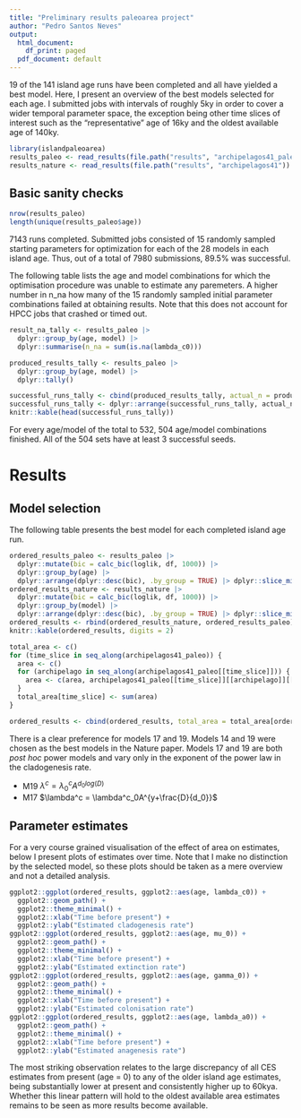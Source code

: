 ```yaml
---
title: "Preliminary results paleoarea project"
author: "Pedro Santos Neves"
output:
  html_document:
    df_print: paged
  pdf_document: default
---
```


19 of the 141 island age runs have been completed and all have yielded a best model.
Here, I present an overview of the best models selected for each age. I submitted jobs with intervals of roughly 5ky in order to cover a wider temporal parameter space, the exception being other time slices of interest such as the "representative" age of 16ky and the oldest available age of 140ky.

```r
library(islandpaleoarea)
results_paleo <- read_results(file.path("results", "archipelagos41_paleo"))
results_nature <- read_results(file.path("results", "archipelagos41"))
```

## Basic sanity checks
```r
nrow(results_paleo)
length(unique(results_paleo$age))
```

7143 runs completed. Submitted jobs consisted of 15 randomly sampled starting parameters for optimization for each of the 28 models in each island age. Thus, out of a total of 7980 submissions, 89.5% was successful.

The following table lists the age and model combinations for which the optimisation procedure was unable to estimate any paremeters. A higher number in n_na how many of the 15 randomly sampled initial parameter combinations failed at obtaining results. Note that this does not account for HPCC jobs that crashed or timed out.

```r
result_na_tally <- results_paleo |> 
  dplyr::group_by(age, model) |> 
  dplyr::summarise(n_na = sum(is.na(lambda_c0)))

produced_results_tally <- results_paleo |> 
  dplyr::group_by(age, model) |> 
  dplyr::tally()

successful_runs_tally <- cbind(produced_results_tally, actual_n = produced_results_tally$n - result_na_tally$n_na)
successful_runs_tally <- dplyr::arrange(successful_runs_tally, actual_n)
knitr::kable(head(successful_runs_tally))
```

For every age/model of the total to 532, 504 age/model combinations finished. All of the 504 sets have at least 3 successful seeds.

# Results
## Model selection
The following table presents the best model for each completed island age run. 

```r
ordered_results_paleo <- results_paleo |>
  dplyr::mutate(bic = calc_bic(loglik, df, 1000)) |>
  dplyr::group_by(age) |>
  dplyr::arrange(dplyr::desc(bic), .by_group = TRUE) |> dplyr::slice_min(bic)
ordered_results_nature <- results_nature |>
  dplyr::mutate(bic = calc_bic(loglik, df, 1000)) |>
  dplyr::group_by(model) |>
  dplyr::arrange(dplyr::desc(bic), .by_group = TRUE) |> dplyr::slice_min(bic)
ordered_results <- rbind(ordered_results_nature, ordered_results_paleo)
knitr::kable(ordered_results, digits = 2)

total_area <- c()
for (time_slice in seq_along(archipelagos41_paleo)) {
  area <- c()
  for (archipelago in seq_along(archipelagos41_paleo[[time_slice]])) {
    area <- c(area, archipelagos41_paleo[[time_slice]][[archipelago]][[1]]$area)
  }
  total_area[time_slice] <- sum(area)
}

ordered_results <- cbind(ordered_results, total_area = total_area[ordered_results$age])
```

There is a clear preference for models 17 and 19. Models 14 and 19 were chosen as the best models in the Nature paper. Models 17 and 19 are both _post hoc_ power models and vary only in the exponent of the power law in the cladogenesis rate.

* M19 $\lambda^c = \lambda^c_0A^{d_0log(D)}$
* M17 $\lambda^c = \lambda^c_0A^{y+\frac{D}{d_0}}$

## Parameter estimates

For a very course grained visualisation of the effect of area on estimates, below I present plots of estimates over time. Note that I make no distinction by the selected model, so these plots should be taken as a mere overview and not a detailed analysis.

```r
ggplot2::ggplot(ordered_results, ggplot2::aes(age, lambda_c0)) +
  ggplot2::geom_path() +
  ggplot2::theme_minimal() +
  ggplot2::xlab("Time before present") +
  ggplot2::ylab("Estimated cladogenesis rate")
ggplot2::ggplot(ordered_results, ggplot2::aes(age, mu_0)) +
  ggplot2::geom_path() +
  ggplot2::theme_minimal() +
  ggplot2::xlab("Time before present") +
  ggplot2::ylab("Estimated extinction rate")
ggplot2::ggplot(ordered_results, ggplot2::aes(age, gamma_0)) +
  ggplot2::geom_path() +
  ggplot2::theme_minimal() +
  ggplot2::xlab("Time before present") +
  ggplot2::ylab("Estimated colonisation rate")
ggplot2::ggplot(ordered_results, ggplot2::aes(age, lambda_a0)) +
  ggplot2::geom_path() +
  ggplot2::theme_minimal() +
  ggplot2::xlab("Time before present") +
  ggplot2::ylab("Estimated anagenesis rate")
```

The most striking observation relates to the large discrepancy of all CES estimates from present (age = 0) to any of the older island age estimates, being substantially lower at present and consistently higher up to 60kya. Whether this linear pattern will hold to the oldest available area estimates remains to be seen as more results become available.
